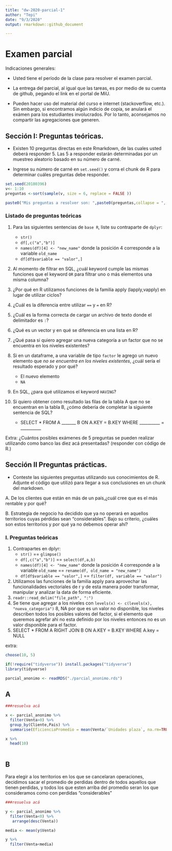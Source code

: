 ```yaml
---
title: "dw-2020-parcial-1"
author: "Tepi"
date: "9/3/2020"
output: rmarkdown::github_document

---
```


# Examen parcial

Indicaciones generales:

* Usted tiene el período de la clase para resolver el examen parcial.
* La entrega del parcial, al igual que las tareas, es por medio de su cuenta de github, pegando el link en el portal de MiU.


* Pueden hacer uso del material del curso e internet (stackoverflow, etc.). Sin embargo, si encontramos algún indicio de copia, se anulará el exámen para los estudiantes involucrados. Por lo tanto, aconsejamos no compartir las agregaciones que generen. 

## Sección I: Preguntas teóricas.

* Existen 10 preguntas directas en este Rmarkdown, de las cuales usted deberá responder 5. Las 5 a responder estarán determinadas por un muestreo aleatorio basado en su número de carné.

* Ingrese su número de carné en  `set.seed()` y corra el chunk de R para determinar cuáles preguntas debe responder.


```r

set.seed(20180396) 
v<- 1:10
preguntas <-sort(sample(v, size = 6, replace = FALSE ))

paste0("Mis preguntas a resolver son: ",paste0(preguntas,collapse = ", "))

```


### Listado de preguntas teóricas

1. Para las siguientes sentencias de `base R`, liste su contraparte de `dplyr`:
    * `str()`
    * `df[,c("a","b")]`
    * `names(df)[4] <- "new_name"` donde la posición 4 corresponde a la variable `old_name`
    * `df[df$variable == "valor",]`
    
    
2. Al momento de filtrar en SQL, ¿cuál keyword cumple las mismas funciones que el keyword `OR`  para filtrar uno o más elementos una misma columna?
3. ¿Por qué en R utilizamos funciones de la familia apply (lapply,vapply) en lugar de utilizar ciclos?
4. ¿Cuál es la diferencia entre utilizar `==` y `=` en R?
5. ¿Cuál es la forma correcta de cargar un archivo de texto donde el delimitador es `:`?
6. ¿Qué es un vector y en qué se diferencia en una lista en R?
7. ¿Qué pasa si quiero agregar una nueva categoría a un factor que no se encuentra en los niveles existentes?
8. Si en un dataframe, a una variable de tipo `factor` le agrego un nuevo elemento que *no se encuentra en los niveles existentes*, ¿cuál sería el resultado esperado y por qué?
    * El nuevo elemento
    * `NA`
9. En SQL, ¿para qué utilizamos el keyword `HAVING`?
10. Si quiero obtener como resultado las filas de la tabla A que no se encuentran en la tabla B, ¿cómo debería de completar la siguiente sentencia de SQL?

    * SELECT * FROM A _______ B ON A.KEY = B.KEY WHERE __________ = __________
  
Extra: ¿Cuántos posibles exámenes de 5 preguntas se pueden realizar utilizando como banco las diez acá presentadas?
(responder con código de R.)


## Sección II Preguntas prácticas.


* Conteste las siguientes preguntas utilizando sus conocimientos de R. Adjunte el código que utilizó para llegar a sus conclusiones en un chunk del markdown.

A. De los clientes que están en más de un país,¿cuál cree que es el más rentable y por qué?

B. Estrategia de negocio ha decidido que ya no operará en aquellos territorios cuyas pérdidas sean "considerables". Bajo su criterio, ¿cuáles son estos territorios y por qué ya no debemos operar ahí?








### I. Preguntas teóricas

1. Contrapartes en dplyr:
    * `str()` == `glimpse()`
    * `df[,c("a","b")]` == `select(df,a,b)`
    * `names(df)[4] <- "new_name"` donde la posición 4 corresponde a la variable `old_name` == `rename(df, old_name = "new_name")`
    * `df[df$variable == "valor",]` == `filter(df, variable == "valor")`

3. Utilizamos las funciones de la familia apply para aprovechar las funcionalidades vectoriales de r y de esta manera poder transformar, manipular y analizar la data de forma eficiente.
5. `readr::read_delim("file_path", ":")`
7. Se tiene que agregar a los niveles con `levels(x) <- c(levels(x), "nueva_categoria")` 
8, NA por que es un valor no disponible, los niveles describen todos los posibles valores del factor, si el elemento que queremos agrefar ahi no esta definido por los niveles entonces no es un valor disponible para el factor. 
10. SELECT * FROM A RIGHT JOIN B ON A.KEY = B.KEY WHERE A.key = NULL

extra: 
```r
choose(10, 5)
```
```r
if(!require("tidyverse")) install.packages("tidyverse")
library(tidyverse)

parcial_anonimo <- readRDS("./parcial_anonimo.rds")

```





## A

```r
###resuelva acá

x <- parcial_anonimo %>% 
  filter(Venta>0) %>% 
  group_by(Cliente,Pais) %>%
  summarise(EficienciaPromedio = mean(Venta/`Unidades plaza`, na.rm=TRUE) )

x %>% 
  head(10)
  


```




## B


Para elegir a los territorios en los que se cancelaran operaciones, decidimos sacar el promedio de perdidas dentro de todos aquellos que tienen perdidas, y todos los que esten arriba del promedio seran los que consideramos como con perdidas "considerables"

```r
###resuelva acá

y <- parcial_anonimo %>% 
  filter(Venta<0) %>% 
   arrange(desc(Venta))

media <- mean(y$Venta)

y %>% 
  filter(Venta<media)

```

